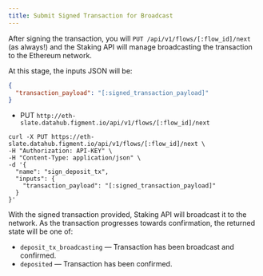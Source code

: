 ```yaml
---
title: Submit Signed Transaction for Broadcast
---
```


After signing the transaction, you will `PUT /api/v1/flows/[:flow_id]/next` (as always!) and the Staking API will manage broadcasting the transaction to the Ethereum network.

At this stage, the inputs JSON will be:

```json
{
  "transaction_payload": "[:signed_transaction_payload]"
}
```

- PUT `http://eth-slate.datahub.figment.io/api/v1/flows/[:flow_id]/next`

```text
curl -X PUT https://eth-slate.datahub.figment.io/api/v1/flows/[:flow_id]/next \
-H "Authorization: API-KEY" \
-H "Content-Type: application/json" \
-d '{
  "name": "sign_deposit_tx",
  "inputs": {
    "transaction_payload": "[:signed_transaction_payload]"
  }
}'
```

With the signed transaction provided, Staking API will broadcast it to the network. As the transaction progresses towards confirmation, the returned state will be one of:

- `deposit_tx_broadcasting` — Transaction has been broadcast and confirmed.
- `deposited` — Transaction has been confirmed.
